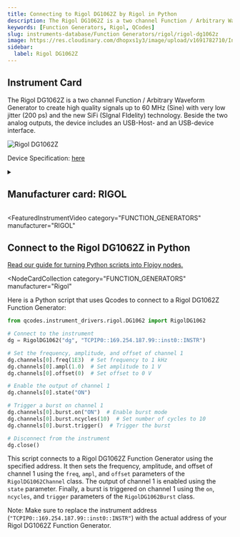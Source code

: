 ```yaml
---
title: Connecting to Rigol DG1062Z by Rigol in Python
description: The Rigol DG1062Z is a two channel Function / Arbitrary Waveform Generator to create high quality signals up to 60 MHz (Sine) with very low jitter (200 ps) and the new SiFi (SIgnal FIdelity) technology. Beside the two analog outputs, the device includes an USB-Host- and an USB-device interface.
keywords: [Function Generators, Rigol, QCodes]
slug: instruments-database/Function Generators/rigol/rigol-dg1062z
image: https://res.cloudinary.com/dhopxs1y3/image/upload/v1691782710/Instruments/Function%20Generators/Rigol-DG1062Z/Rigol-DG1062Z.jpg
sidebar:
  label: Rigol DG1062Z
---
```



## Instrument Card

The Rigol DG1062Z is a two channel Function / Arbitrary Waveform Generator to create high quality signals up to 60 MHz (Sine) with very low jitter (200 ps) and the new SiFi (SIgnal FIdelity) technology. Beside the two analog outputs, the device includes an USB-Host- and an USB-device interface.

![Rigol DG1062Z](https://res.cloudinary.com/dhopxs1y3/image/upload/v1691782710/Instruments/Function%20Generators/Rigol-DG1062Z/Rigol-DG1062Z.jpg)

Device Specification: [here](/instruments-database/all-instruments)

<details style={{ marginTop: "15px"}}>
<summary><h2 style={{display:'inline'}}>Manufacturer card: RIGOL</h2></summary>

![RIGOL](https://res.cloudinary.com/dhopxs1y3/image/upload/v1692806170/Instruments/Vendor%20Logos/Rigol.png)

RIGOL Technologies, Inc. specializes in development and production of test and measuring equipment and is one of the fastest growing Chinese companies in this sphere.
RIGOL’s line of products includes [digital storage oscilloscopes](https://www.tmatlantic.com/e-store/index.php?SECTION_ID=227), [function/arbitrary waveform generators](https://www.tmatlantic.com/e-store/index.php?SECTION_ID=230), [digital multimeters](https://www.tmatlantic.com/e-store/index.php?SECTION_ID=233), PC-based devices compatible with LXI standard etc.

- Headquarters: Beijing, China
- Yearly Revenue (millions, USD): 23
- Vendor Website: [here](https://www.rigol.com/)

</details>


<FeaturedInstrumentVideo
  category="FUNCTION_GENERATORS"
  manufacturer="RIGOL"
></FeaturedInstrumentVideo>

## Connect to the Rigol DG1062Z in Python

[Read our guide for turning Python scripts into Flojoy nodes.](https://docs.flojoy.ai/contribution/blocks/custom-flojoy-block/)


<Tabs>
<TabItem value="Flojoy" label="Flojoy" className="flojoy-instrument-tabs">

<NodeCardCollection
  category="FUNCTION_GENERATORS"
  manufacturer="Rigol"
></NodeCardCollection>

</TabItem>
<TabItem value="QCodes" label="QCodes">

Here is a Python script that uses Qcodes to connect to a Rigol DG1062Z Function Generator:

```python
from qcodes.instrument_drivers.rigol.DG1062 import RigolDG1062

# Connect to the instrument
dg = RigolDG1062("dg", "TCPIP0::169.254.187.99::inst0::INSTR")

# Set the frequency, amplitude, and offset of channel 1
dg.channels[0].freq(1E3)  # Set frequency to 1 kHz
dg.channels[0].ampl(1.0)  # Set amplitude to 1 V
dg.channels[0].offset(0)  # Set offset to 0 V

# Enable the output of channel 1
dg.channels[0].state("ON")

# Trigger a burst on channel 1
dg.channels[0].burst.on("ON")  # Enable burst mode
dg.channels[0].burst.ncycles(10)  # Set number of cycles to 10
dg.channels[0].burst.trigger()  # Trigger the burst

# Disconnect from the instrument
dg.close()
```

This script connects to a Rigol DG1062Z Function Generator using the specified address. It then sets the frequency, amplitude, and offset of channel 1 using the `freq`, `ampl`, and `offset` parameters of the `RigolDG1062Channel` class. The output of channel 1 is enabled using the `state` parameter. Finally, a burst is triggered on channel 1 using the `on`, `ncycles`, and `trigger` parameters of the `RigolDG1062Burst` class.

Note: Make sure to replace the instrument address (`"TCPIP0::169.254.187.99::inst0::INSTR"`) with the actual address of your Rigol DG1062Z Function Generator.

</TabItem>
</Tabs>
